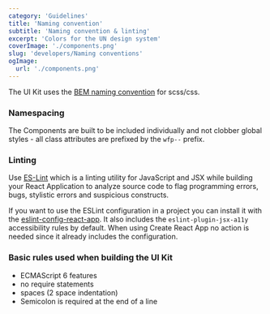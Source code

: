 ```yaml
---
category: 'Guidelines'
title: 'Naming convention'
subtitle: 'Naming convention & linting'
excerpt: 'Colors for the UN design system'
coverImage: './components.png'
slug: 'developers/Naming conventions'
ogImage:
  url: './components.png'
---
```


The UI Kit uses the [BEM naming convention](http://getbem.com/naming) for scss/css.

### Namespacing

The Components are built to be included individually and not clobber global
styles - all class attributes are prefixed by the `wfp--` prefix.

### Linting

Use [ES-Lint](https://eslint.org) which is a linting utility for JavaScript and JSX while building your React
Application to analyze source code to flag programming errors, bugs, stylistic
errors and suspicious constructs.

If you want to use the ESLint configuration in a project you can install it
with the [eslint-config-react-app](https://www.npmjs.com/package/eslint-config-react-app). It also includes the `eslint-plugin-jsx-a11y` accessibility rules by default. When
using Create React App no action is needed since it already includes the configuration.

### Basic rules used when building the UI Kit

- ECMAScript 6 features
- no require statements
- spaces (2 space indentation)
- Semicolon is required at the end of a line
